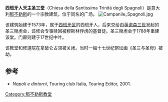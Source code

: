 {{Infobox church
| name                 = 西班牙人天主圣三堂
| fullname             = Chiesa della Santissima Trinità degli Spagnoli
| image                = Facciata Trinità.jpg
| location             = [[那不勒斯|那不勒斯]][[法庭街_(那不勒斯)|法庭街]]
| country              = 意大利
| coordinates          = {{coord|40.839988|14.246474|region:IT_type:landmark|display=title}}
| denomination         = [[罗马天主教|罗马天主教]]
| architectural type   =[[巴洛克建筑|巴洛克建筑]]
| groundbreaking       =1573年
| diocese              =[[天主教那不勒斯总教区|天主教那不勒斯总教区]]
}}
'''西班牙人天主圣三堂'''（Chiesa della Santissima Trinità degli Spagnoli）是意大利[[那不勒斯|那不勒斯]]的一个宗教建筑，位于同名的广场。
[[Image:Campanile_Spagnoli.jpg|thumb]]

该建筑始建于1573年，属于[[西班牙区|西班牙区]]的西班牙人，后来交给由[[英诺森三世|英诺森三世]]发起的圣三赎虏会，该修会专事赎回被穆斯林俘虏的基督徒。圣三赎虏会于1788年重建该堂。门廊则建于17世纪中叶。

该教堂和修道院在拿破仑占领被关闭。当时一幅十七世纪祭坛画《圣三与圣母》被劫。

==参考==
*''Napoli e dintorni'', Touring club Italia, Touring Editor, 2001.
[[Category:那不勒斯教堂|Category:那不勒斯教堂]]